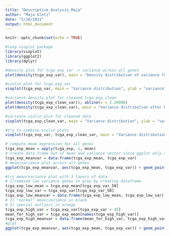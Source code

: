 ```yaml
---
title: "Descriptive_Analysis_Maja"
author: "Maja Glotz"
date: "5/10/2022"
output: html_document
---
```


```r
knitr::opts_chunk$set(echo = TRUE)
```

```r
#loag vioplot package
library(vioplot)
library(ggplot2)
library(dplyr)
```


```r
#density plot for tcga_exp_var -> variance across all genes
plot(density(tcga_exp_var), main = "Density distribution of variance for all genes", xlab = "variance", ylab = "density"); abline(v= quantile(tcga_exp_var,0.5), col = "blue"); text(13, 0.2, "p50-quantile", col = "blue")

```


```r
#violin plot for tcga_exp_var
vioplot(tcga_exp_var, main = "Variance distribution", ylab = "variance"); abline(h = quantile(tcga_exp_var,0.5), col = "blue", lty = "dashed" ); text(1.42,17, "p50-quantile", col = "blue")
```

```r
#variance density plot for cleaned tcga_exp_clean
plot(density(tcga_exp_clean_var)); abline(v = 2.29988)
plot(density(tcga_exp_clean_var), main = "Variance distribution after high variance filtering", xlab = "variance", ylab = "density")
```

```r
#variance violin plot for cleaned data
vioplot(tcga_exp_clean_var, main = "Variance distribution", ylab = "variance"); abline(h = quantile(tcga_exp_var,0.5), col = "blue", lty = "dashed" ); text(1.42,17, "threshold", col = "blue")
```


```r
#try to combine violin plots
vioplot(tcga_exp_var, tcga_exp_clean_var, main = "Variance distribution", names = c("tcga_exp","tcga_exp_clean"), ylab = "variance"); abline(h = quantile(tcga_exp_var,0.5), col = "blue", lty = "dashed" ); text(1.5,68, "p50-quantile = threshold", col = "blue")
```

```r
# compute mean expression fpr all genes
tcga_exp_mean = apply(tcga_exp, 1, mean)
# create data frame out of mean and variance vector since ggplot only takes this as input
tcga_exp_meanvar = data.frame(tcga_exp_mean, tcga_exp_var)
# mean/variance plot across all genes
ggplot(tcga_exp_meanvar, aes(tcga_exp_mean, tcga_exp_var)) + geom_point(shape = ".",alpha=0.35)
```

```r
#try mean/variance plot with 3 layers of data: 
# 1)removed low variance genes in grey by creating dataframe 
tcga_exp_low_mean = tcga_exp_mean[tcga_exp_var_50]
tcga_exp_low_var = tcga_exp_var[tcga_exp_var_50]
tcga_exp_low_meanvar = data.frame(tcga_exp_low_mean, tcga_exp_low_var)
# 2) "normal" mean/variance in black
# 3) special outliers in orange
tcga_exp_high_var = tcga_exp_var[tcga_exp_var > 45]
mean_for_high_var = tcga_exp_mean[names(tcga_exp_high_var)]
tcga_exp_high_meanvar = data.frame(mean_for_high_var, tcga_exp_high_var)
#plot
ggplot(tcga_exp_meanvar, aes(tcga_exp_mean, tcga_exp_var)) + geom_point(shape = ".",alpha=0.35) + geom_point(data = tcga_exp_low_meanvar, aes(tcga_exp_low_mean, tcga_exp_low_var), color = "blue", shape = ".", alpha=0.35)  + geom_point(data = tcga_exp_high_meanvar, aes(mean_for_high_var, tcga_exp_high_var), color = "orange", size = 0.3)
```

